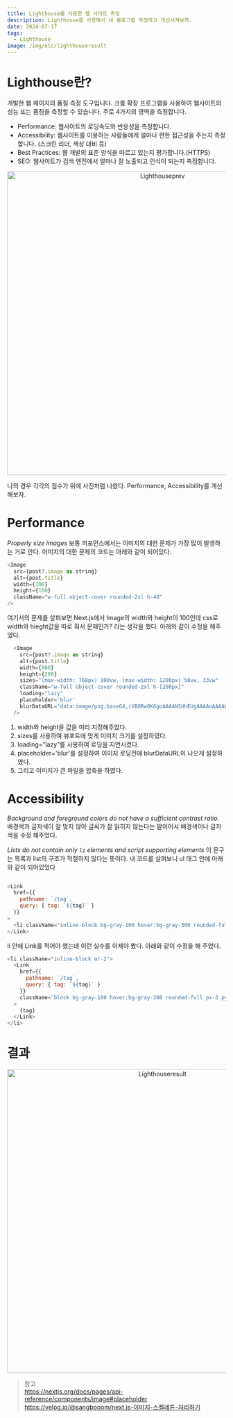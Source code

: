 ```yaml
---
title: Lighthouse를 사용한 웹 사이트 측정
description: Lighthouse를 사용해서 내 블로그를 측정하고 개선시켜보자.
date: 2024-07-17
tags:
  - Lighthouse
image: /img/etc/lighthouseresult
---
```


# Lighthouse란?
개발한 웹 페이지의 품질 측정 도구입니다. 크롬 확장 프로그램을 사용하여 웹사이트의 성능 또는 품짐을 측정할 수 있습니다. 주로 4가지의 영역을 측정합니다.
- Performance: 웹사이트의 로딩속도와 반응성을 측정합니다.
- Accessibility: 웹사이트를 이용하는 사람들에게 얼마나 편한 접근성을 주는지 측정합니다. (스크린 리더, 색상 대비 등)
- Best Practices: 웹 개발의 표준 양식을 따르고 있는지 평가합니다.(HTTPS) 
- SEO: 웹사이트가 검색 엔진에서 얼마나 잘 노출되고 인식이 되는지 측정합니다.

<p align="center">
  <img src="/img/etc/Lighthouseprev.png" alt="Lighthouseprev" width="700"/>
</p>
나의 경우 각각의 점수가 위에 사진처럼 나왔다. Performance, Accessibility를 개선해보자.

# Performance
*Properly size images*
보통 퍼포먼스에서는 이미지의 대한 문제가 가장 많이 발생하는 거로 안다. 이미지의 대한 문제의 코드는 아래와 같이 되어있다.
```js
<Image
  src={post?.image as string}
  alt={post.title}
  width={100}
  height={100}
  className="w-full object-cover rounded-2xl h-48"
/>
```
여기서의 문제를 살펴보면 Next.js에서 Image의 width와 height이 100인데 css로 width와 hieght값을 따로 줘서 문제인가? 라는 생각을 했다. 
아래와 같이 수정을 해주었다.
```js
  <Image
    src={post?.image as string}
    alt={post.title}
    width={800}
    height={200}
    sizes="(max-width: 768px) 100vw, (max-width: 1200px) 50vw, 33vw"
    className="w-full object-cover rounded-2xl h-[200px]"
    loading="lazy"
    placeholder='blur'
    blurDataURL="data:image/png;base64,iVBORw0KGgoAAAANSUhEUgAAAAoAAAAKCAYAAACNMs+9AAAAFklEQVR42mN8//HLfwYiAOOoQvoqBABbWyZJf74GZgAAAABJRU5ErkJggg=="
  />
```
1. width와 height을 값을 미리 지정해주었다.
2. sizes를 사용하여 뷰포트에 맞게 이미지 크기를 설정하였다.
3. loading=”lazy”를 사용하여 로딩을 지연시켰다.
4. placeholder='blur'를 설정하여 이미지 로딩전에 blurDataURL이 나오게 설정하였다.
5. 그리고 이미지가 큰 파일을 압축을 하였다.

# Accessibility 
*Background and foreground colors do not have a sufficient contrast ratio.*
배경색과 글자색이 잘 맞지 않아 글씨가 잘 읽히지 않는다는 말이어서 배경색이나 글자색을 수정 해주었다.

*Lists do not contain only `li` elements and script supporting elements*
이 문구는 목록과 list의 구조가 적절하지 않다는 뜻이다. 내 코드를 살펴보니 ul 태그 안에 아래와 같이 되어있었다
```js

<Link
  href={{
    pathname: `/tag`,
    query: { tag: `${tag}` }
  }}
>
  <li className="inline-block bg-gray-100 hover:bg-gray-300 rounded-full px-3 py-1 text-sm font-semibold text-gray-600 mr-2">{tag}</li>
</Link>
```
li 안에 Link를 적어야 했는데 이런 실수를 이제야 봤다. 아래와 같이 수정을 해 주었다.
```js
<li className="inline-block mr-2">
  <Link
    href={{
      pathname: `/tag`,
      query: { tag: `${tag}` }
    }}
    className="block bg-gray-100 hover:bg-gray-300 rounded-full px-3 py-1 text-sm font-semibold text-gray-600"
  >
    {tag}
  </Link>
</li>
```
# 결과
<p align="center">
  <img src="/img/etc/lighthouseresult" alt="Lighthouseresult" width="700"/>
</p>



> 참고  
> https://nextjs.org/docs/pages/api-reference/components/image#placeholder  
> https://velog.io/@sangbooom/next.js-이미지-스켈레톤-처리하기